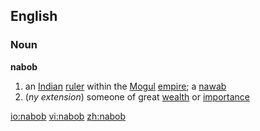 ==English==
===Noun===
'''nabob''' 
# an [[Indian]] [[ruler]] within the [[Mogul]] [[empire]]; a [[nawab]]
#(''ny extension'') someone of great [[wealth]] or [[importance]]

[[io:nabob]]
[[vi:nabob]]
[[zh:nabob]]